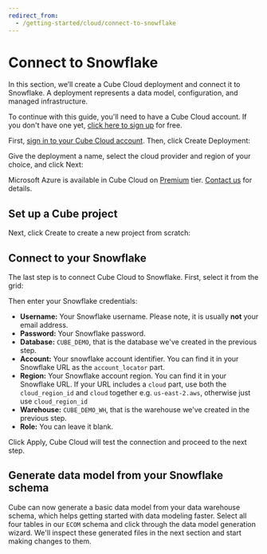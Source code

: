 ```yaml
---
redirect_from:
  - /getting-started/cloud/connect-to-snowflake
---
```


# Connect to Snowflake

In this section, we’ll create a Cube Cloud deployment and connect it to
Snowflake. A deployment represents a data model, configuration, and managed
infrastructure.

To continue with this guide, you'll need to have a Cube Cloud account. If you
don't have one yet, [click here to sign up][cube-cloud-signup] for free.

First, [sign in to your Cube Cloud account][cube-cloud-signin]. Then,
click <Btn>Create Deployment</Btn>:

Give the deployment a name, select the cloud provider and region of your choice,
and click <Btn>Next</Btn>:

<Screenshot
  alt="Cube Cloud Create Deployment Screen"
  src="https://ucarecdn.com/2338323e-0db8-4224-8e7a-3b4daf9c60ec/"
/>

<SuccessBox>

Microsoft Azure is available in Cube Cloud on
[Premium](https://cube.dev/pricing) tier. [Contact us](https://cube.dev/contact)
for details.

</SuccessBox>

## Set up a Cube project

Next, click <Btn>Create</Btn> to create a new project from scratch:

<Screenshot
  alt="Cube Cloud Upload Project Screen"
  src="https://ucarecdn.com/46b72b61-b650-4271-808d-55203f1c8d8b/"
/>

## Connect to your Snowflake

The last step is to connect Cube Cloud to Snowflake. First, select it from the
grid:

<Screenshot
  alt="Cube Cloud Setup Database Screen"
  src="https://ucarecdn.com/1d656ba9-dd83-4ff4-a59e-8b5f97a9ddcc/"
/>

Then enter your Snowflake credentials:

- **Username:** Your Snowflake username. Please note, it is usually **not** your
  email address.
- **Password:** Your Snowflake password.
- **Database:** `CUBE_DEMO`, that is the database we've created in the previous
  step.
- **Account:** Your snowflake account identifier. You can find it in your
  Snowflake URL as the `account_locator` part.
- **Region:** Your Snowflake account region. You can find it in your Snowflake
  URL. If your URL includes a `cloud` part, use both the `cloud_region_id` and
  `cloud` together e.g. `us-east-2.aws`, otherwise just use `cloud_region_id`
- **Warehouse:** `CUBE_DEMO_WH`, that is the warehouse we've created in the
  previous step.
- **Role:** You can leave it blank.

Click <Btn>Apply</Btn>, Cube Cloud will test the connection and proceed to the
next step.

## Generate data model from your Snowflake schema

Cube can now generate a basic data model from your data warehouse schema, which
helps getting started with data modeling faster. Select all four tables in our
`ECOM` schema and click through the data model generation wizard. We'll inspect
these generated files in the next section and start making changes to them.

[aws-docs-sec-group]:
  https://docs.aws.amazon.com/vpc/latest/userguide/security-groups.html
[aws-docs-sec-group-rule]:
  https://docs.aws.amazon.com/vpc/latest/userguide/security-group-rules.html
[cube-cloud-signin]: https://cubecloud.dev/auth
[cube-cloud-signup]: https://cubecloud.dev/auth/signup
[ref-conf-db]: /product/configuration/data-sources
[ref-getting-started-cloud-generate-models]:
  /getting-started/cloud/generate-models
